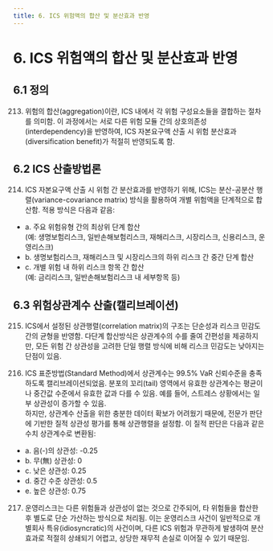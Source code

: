 ```yaml
---
title: 6. ICS 위험액의 합산 및 분산효과 반영
---
```


# 6. ICS 위험액의 합산 및 분산효과 반영

## 6.1 정의  
213. 위험의 합산(aggregation)이란, ICS 내에서 각 위험 구성요소들을 결합하는 절차를 의미함. 이 과정에서는 서로 다른 위험 모듈 간의 상호의존성(interdependency)을 반영하여, ICS 자본요구액 산출 시 위험 분산효과(diversification benefit)가 적절히 반영되도록 함.

## 6.2 ICS 산출방법론  
214. ICS 자본요구액 산출 시 위험 간 분산효과를 반영하기 위해, ICS는 분산-공분산 행렬(variance-covariance matrix) 방식을 활용하여 개별 위험액을 단계적으로 합산함. 적용 방식은 다음과 같음:
- a. 주요 위험유형 간의 최상위 단계 합산  
  (예: 생명보험리스크, 일반손해보험리스크, 재해리스크, 시장리스크, 신용리스크, 운영리스크)
- b. 생명보험리스크, 재해리스크 및 시장리스크의 하위 리스크 간 중간 단계 합산
- c. 개별 위험 내 하위 리스크 항목 간 합산  
  (예: 금리리스크, 일반손해보험리스크 내 세부항목 등)

## 6.3 위험상관계수 산출(캘리브레이션)  
215. ICS에서 설정된 상관행렬(correlation matrix)의 구조는 단순성과 리스크 민감도 간의 균형을 반영함. 다단계 합산방식은 상관계수의 수를 줄여 간편성을 제공하지만, 모든 위험 간 상관성을 고려한 단일 행렬 방식에 비해 리스크 민감도는 낮아지는 단점이 있음.

216. ICS 표준방법(Standard Method)에서 상관계수는 99.5% VaR 신뢰수준을 충족하도록 캘리브레이션되었음. 분포의 꼬리(tail) 영역에서 유효한 상관계수는 평균이나 중간값 수준에서 유효한 값과 다를 수 있음. 예를 들어, 스트레스 상황에서는 일부 상관성이 증가할 수 있음.  
하지만, 상관계수 산출을 위한 충분한 데이터 확보가 어려웠기 때문에, 전문가 판단에 기반한 질적 상관성 평가를 통해 상관행렬을 설정함. 이 질적 판단은 다음과 같은 수치 상관계수로 변환됨:
- a. 음(-)의 상관성: -0.25
- b. 무(無) 상관성: 0
- c. 낮은 상관성: 0.25
- d. 중간 수준 상관성: 0.5
- e. 높은 상관성: 0.75

217. 운영리스크는 다른 위험들과 상관성이 없는 것으로 간주되어, 타 위험들을 합산한 후 별도로 단순 가산하는 방식으로 처리됨. 이는 운영리스크 사건이 일반적으로 개별회사 특유(idiosyncratic)의 사건이며, 다른 ICS 위험과 무관하게 발생하여 분산효과로 적절히 상쇄되기 어렵고, 상당한 재무적 손실로 이어질 수 있기 때문임.
